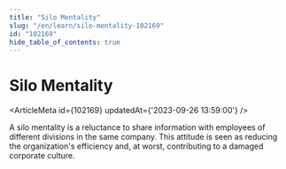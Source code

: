 ```yaml
---
title: "Silo Mentality"
slug: "/en/learn/silo-mentality-102169"
id: "102169"
hide_table_of_contents: true
---
```



# Silo Mentality

<ArticleMeta id={102169} updatedAt={'2023-09-26 13:59:00'} />
<div className='border-solid border-b border-t-0 my-4 border-[var(--ifm-color-gray-300)]' />

A silo mentality is a reluctance to share information with employees of different divisions in the same company. This attitude is seen as reducing the organization's efficiency and, at worst, contributing to a damaged corporate culture.
